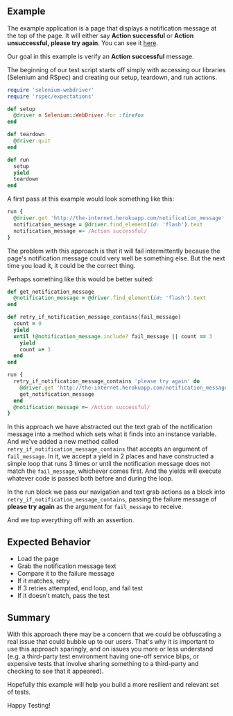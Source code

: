 ## Example

The example application is a page that displays a notification message at the top of the page. It will either say **Action successful** or **Action unsuccessful, please try again**. You can see it [here](http://the-internet.herokuapp.com/notification_message).

Our goal in this example is verify an **Action successful** message.

The beginning of our test script starts off simply with accessing our libraries (Selenium and RSpec) and creating our setup, teardown, and run actions.

```ruby
require 'selenium-webdriver'
require 'rspec/expectations'

def setup
  @driver = Selenium::WebDriver.for :firefox
end

def teardown
  @driver.quit
end

def run
  setup
  yield
  teardown
end
```

A first pass at this example would look something like this:

```ruby
run {
  @driver.get 'http://the-internet.herokuapp.com/notification_message'
  notification_message = @driver.find_element(id: 'flash').text
  notification_message =~ /Action successful/
}
```

The problem with this approach is that it will fail intermittently because the page's notification message could very well be something else. But the next time you load it, it could be the correct thing.

Perhaps something like this would be better suited:

```ruby
def get_notification_message
  @notification_message = @driver.find_element(id: 'flash').text
end

def retry_if_notification_message_contains(fail_message)
  count = 0
  yield
  until !@notification_message.include? fail_message || count == 3
    yield
    count =+ 1
  end
end

run {
  retry_if_notification_message_contains 'please try again' do
    @driver.get 'http://the-internet.herokuapp.com/notification_message'
    get_notification_message
  end
  @notification_message =~ /Action successful/
}
```

In this approach we have abstracted out the text grab of the notification message into a method which sets what it finds into an instance variable. And we've added a new method called `retry_if_notification_message_contains` that accepts an argument of `fail_message`. In it, we accept a yield in 2 places and have constructed a simple loop that runs 3 times or until the notification message does not match the `fail_message`, whichever comes first. And the yields will execute whatever code is passed both before and during the loop.

In the run block we pass our navigation and text grab actions as a block into `retry_if_notification_message_contains`, passing the failure message of **please try again** as the argument for `fail_message` to receive.

And we top everything off with an assertion.

## Expected Behavior

- Load the page
- Grab the notification message text
- Compare it to the failure message
- If it matches, retry
- If 3 retries attempted, end loop, and fail test
- If it doesn't match, pass the test

## Summary

With this approach there may be a concern that we could be obfuscating a real issue that could bubble up to our users. That's why it is important to use this approach sparingly, and on issues you more or less understand (e.g. a third-party test environment having one-off service blips, or expensive tests that involve sharing something to a third-party and checking to see that it appeared).

Hopefully this example will help you build a more resilient and relevant set of tests.

Happy Testing!